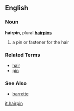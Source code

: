 ==English==
===Noun===
'''hairpin''', plural '''[[hairpins]]'''

# a pin or fastener for the hair

===Related Terms===
*[[hair]]
*[[pin]]

===See Also===
*[[barrette]]

[[it:hairpin]]